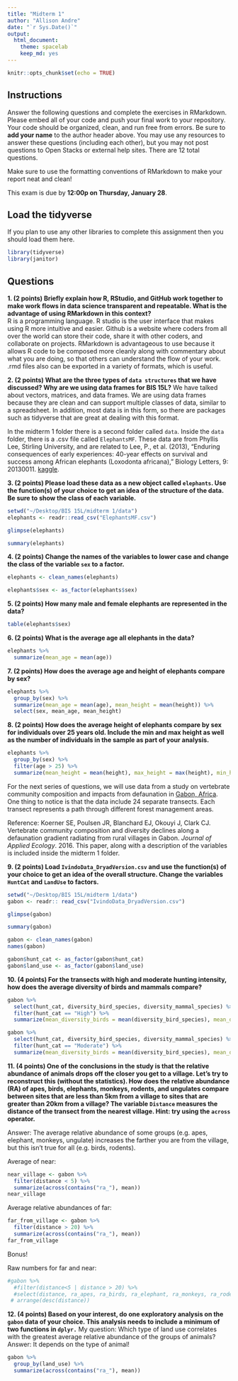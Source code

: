 ```yaml
---
title: "Midterm 1"
author: "Allison Andre"
date: "`r Sys.Date()`"
output:
  html_document: 
    theme: spacelab
    keep_md: yes
---
```


```r
knitr::opts_chunk$set(echo = TRUE)
```

## Instructions
Answer the following questions and complete the exercises in RMarkdown. Please embed all of your code and push your final work to your repository. Your code should be organized, clean, and run free from errors. Be sure to **add your name** to the author header above. You may use any resources to answer these questions (including each other), but you may not post questions to Open Stacks or external help sites. There are 12 total questions.  

Make sure to use the formatting conventions of RMarkdown to make your report neat and clean!  

This exam is due by **12:00p on Thursday, January 28**.  

## Load the tidyverse
If you plan to use any other libraries to complete this assignment then you should load them here.
```r
library(tidyverse)
library(janitor)
```

## Questions
**1. (2 points) Briefly explain how R, RStudio, and GitHub work together to make work flows in data science transparent and repeatable. What is the advantage of using RMarkdown in this context?**  
R is a programming language. R studio is the user interface that makes using R more intuitive and easier. Github is a website where coders from all over the world can store their code, share it with other coders, and collaborate on projects. RMarkdown is advantageous to use because it allows R code to be composed more cleanly along with commentary about what you are doing, so that others can understand the flow of your work. .rmd files also can be exported in a variety of formats, which is useful.

**2. (2 points) What are the three types of `data structures` that we have discussed? Why are we using data frames for BIS 15L?**
We have talked about vectors, matrices, and data frames. We are using data frames because they are clean and can support multiple classes of data, similar to a spreadsheet. In addition, most data is in this form, so there are packages such as tidyverse that are great at dealing with this format.

In the midterm 1 folder there is a second folder called `data`. Inside the `data` folder, there is a .csv file called `ElephantsMF`. These data are from Phyllis Lee, Stirling University, and are related to Lee, P., et al. (2013), "Enduring consequences of early experiences: 40-year effects on survival and success among African elephants (Loxodonta africana)," Biology Letters, 9: 20130011. [kaggle](https://www.kaggle.com/mostafaelseidy/elephantsmf).  

**3. (2 points) Please load these data as a new object called `elephants`. Use the function(s) of your choice to get an idea of the structure of the data. Be sure to show the class of each variable.**
```r
setwd("~/Desktop/BIS 15L/midterm 1/data")
elephants <- readr::read_csv("ElephantsMF.csv")
```
```r
glimpse(elephants)
```
```r
summary(elephants)
```

**4. (2 points) Change the names of the variables to lower case and change the class of the variable `sex` to a factor.**
```r
elephants <- clean_names(elephants)
```

```r
elephants$sex <- as_factor(elephants$sex)
```

**5. (2 points) How many male and female elephants are represented in the data?**
```r
table(elephants$sex)
```

**6. (2 points) What is the average age all elephants in the data?**
```r
elephants %>%
  summarize(mean_age = mean(age))
```

**7. (2 points) How does the average age and height of elephants compare by sex?**
```r
elephants %>% 
  group_by(sex) %>%
  summarize(mean_age = mean(age), mean_height = mean(height)) %>% 
  select(sex, mean_age, mean_height)
```

**8. (2 points) How does the average height of elephants compare by sex for individuals over 25 years old. Include the min and max height as well as the number of individuals in the sample as part of your analysis.**
```r
elephants %>%
  group_by(sex) %>%
  filter(age > 25) %>%
  summarize(mean_height = mean(height), max_height = max(height), min_height = min(height), n = n())
```

For the next series of questions, we will use data from a study on vertebrate community composition and impacts from defaunation in [Gabon, Africa](https://en.wikipedia.org/wiki/Gabon). One thing to notice is that the data include 24 separate transects. Each transect represents a path through different forest management areas.  

Reference: Koerner SE, Poulsen JR, Blanchard EJ, Okouyi J, Clark CJ. Vertebrate community composition and diversity declines along a defaunation gradient radiating from rural villages in Gabon. _Journal of Applied Ecology_. 2016. This paper, along with a description of the variables is included inside the midterm 1 folder.  

**9. (2 points) Load `IvindoData_DryadVersion.csv` and use the function(s) of your choice to get an idea of the overall structure. Change the variables `HuntCat` and `LandUse` to factors.**
```r
setwd("~/Desktop/BIS 15L/midterm 1/data")
gabon <- readr:: read_csv("IvindoData_DryadVersion.csv")
```
```r
glimpse(gabon)
```

```r
summary(gabon)
```
```r
gabon <- clean_names(gabon)
names(gabon)
```

```r
gabon$hunt_cat <- as_factor(gabon$hunt_cat)
gabon$land_use <- as_factor(gabon$land_use)
```

**10. (4 points) For the transects with high and moderate hunting intensity, how does the average diversity of birds and mammals compare?**
```r
gabon %>%
  select(hunt_cat, diversity_bird_species, diversity_mammal_species) %>% 
  filter(hunt_cat == "High") %>%
  summarize(mean_diversity_birds = mean(diversity_bird_species), mean_diversity_mammals = mean(diversity_mammal_species))
```

```r
gabon %>%
  select(hunt_cat, diversity_bird_species, diversity_mammal_species) %>% 
  filter(hunt_cat == "Moderate") %>%
  summarize(mean_diversity_birds = mean(diversity_bird_species), mean_diversity_mammals = mean(diversity_mammal_species))
```


**11. (4 points) One of the conclusions in the study is that the relative abundance of animals drops off the closer you get to a village. Let's try to reconstruct this (without the statistics). How does the relative abundance (RA) of apes, birds, elephants, monkeys, rodents, and ungulates compare between sites that are less than 5km from a village to sites that are greater than 20km from a village? The variable `Distance` measures the distance of the transect from the nearest village. Hint: try using the `across` operator.**  

Answer: The average relative abundance of some groups (e.g. apes, elephant, monkeys, ungulate) increases the farther you are from the village, but this isn't true for all (e.g. birds, rodents).

Average of near:
```r
near_village <- gabon %>% 
  filter(distance < 5) %>% 
  summarize(across(contains("ra_"), mean))
near_village
```

Average relative abundances of far:
```r
far_from_village <- gabon %>% 
  filter(distance > 20) %>% 
  summarize(across(contains("ra_"), mean))
far_from_village
```
Bonus!

Raw numbers for far and near:
```r
#gabon %>% 
  #filter(distance<5 | distance > 20) %>% 
  #select(distance, ra_apes, ra_birds, ra_elephant, ra_monkeys, ra_rodent, ra_ungulate) %>% 
 # arrange(desc(distance))
```

**12. (4 points) Based on your interest, do one exploratory analysis on the `gabon` data of your choice. This analysis needs to include a minimum of two functions in `dplyr.`**
My question: Which type of land use correlates with the greatest average relative abundance of the groups of animals?
Answer: It depends on the type of animal!
```r
gabon %>% 
  group_by(land_use) %>% 
  summarize(across(contains("ra_"), mean))
```